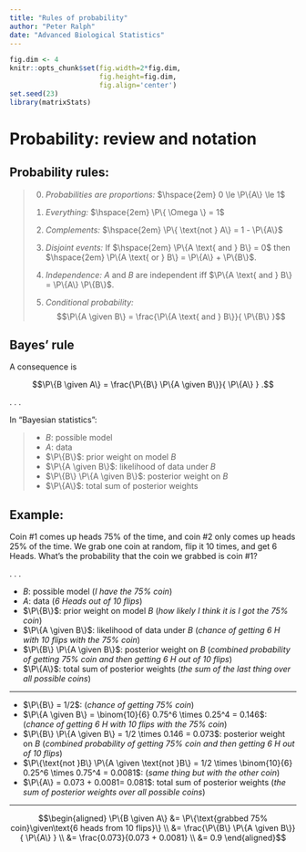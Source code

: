 ```yaml
---
title: "Rules of probability"
author: "Peter Ralph"
date: "Advanced Biological Statistics"
---
```


```r
fig.dim <- 4
knitr::opts_chunk$set(fig.width=2*fig.dim,
                      fig.height=fig.dim,
                      fig.align='center')
set.seed(23)
library(matrixStats)
```

# Probability: review and notation

## Probability rules:

> 0. *Probabilities are proportions:* $\hspace{2em} 0 \le \P\{A\} \le 1$
> 
> 1. *Everything:* $\hspace{2em} \P\{ \Omega \} = 1$
> 
> 2. *Complements:* $\hspace{2em} \P\{ \text{not } A\} = 1 - \P\{A\}$
> 
> 3. *Disjoint events:* If $\hspace{2em} \P\{A \text{ and } B\} = 0$ then $\hspace{2em} \P\{A \text{ or } B\} = \P\{A\} + \P\{B\}$.
> 
> 4. *Independence:* $A$ and $B$ are independent iff $\P\{A \text{ and } B\} = \P\{A\} \P\{B\}$.
> 
> 5. *Conditional probability:* 
>     $$\P\{A \given B\} = \frac{\P\{A \text{ and } B\}}{ \P\{B\} }$$

## Bayes' rule

A consequence is

$$\P\{B \given A\} = \frac{\P\{B\} \P\{A \given B\}}{ \P\{A\} } .$$

. . .

In "Bayesian statistics":

> - $B$: possible model
> - $A$: data
> - $\P\{B\}$: prior weight on model $B$
> - $\P\{A \given B\}$: likelihood of data under $B$
> - $\P\{B\} \P\{A \given B\}$: posterior weight on $B$
> - $\P\{A\}$: total sum of posterior weights


## Example:

Coin #1 comes up heads 75% of the time, and coin #2 only comes up heads 25% of the time.
We grab one coin at random, flip it 10 times, and get 6 Heads.
What's the probability that the coin we grabbed is coin #1?

. . .


- $B$: possible model (*I have the 75% coin*)
- $A$: data (*6 Heads out of 10 flips*)
- $\P\{B\}$: prior weight on model $B$  (*how likely I think it is I got the 75% coin*)
- $\P\{A \given B\}$: likelihood of data under $B$ (*chance of getting 6 H with 10 flips with the 75% coin*)
- $\P\{B\} \P\{A \given B\}$: posterior weight on $B$ (*combined probability of getting 75% coin and then getting 6 H out of 10 flips*)
- $\P\{A\}$: total sum of posterior weights (*the sum of the last thing over all possible coins*)

---------

- $\P\{B\} = 1/2$: (*chance of getting 75% coin*)
- $\P\{A \given B\} = \binom{10}{6} 0.75^6 \times 0.25^4 = 0.146$: (*chance of getting 6 H with 10 flips with the 75% coin*)
- $\P\{B\} \P\{A \given B\} = 1/2 \times 0.146 = 0.073$: posterior weight on $B$ (*combined probability of getting 75% coin and then getting 6 H out of 10 flips*)
- $\P\{\text{not }B\} \P\{A \given \text{not }B\} = 1/2 \times \binom{10}{6} 0.25^6 \times 0.75^4 = 0.0081$: (*same thing but with the other coin*)
- $\P\{A\} = 0.073 + 0.0081= 0.081$: total sum of posterior weights (*the sum of posterior weights over all possible coins*)

-------------


$$\begin{aligned}
    \P\{B \given A\} 
        &= \P\{\text{grabbed 75% coin}\given\text{6 heads from 10 flips}\} \\
        &= \frac{\P\{B\} \P\{A \given B\}}{ \P\{A\} } \\
        &= \frac{0.073}{0.073 + 0.0081} \\
        &= 0.9
\end{aligned}$$



